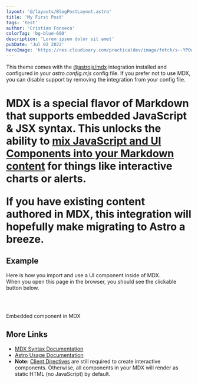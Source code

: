```yaml
---
layout: '@/layouts/BlogPostLayout.astro'
title: 'My First Post'
tags: 'test'
author: 'Cristian Fonseca'
colorTag: 'bg-blue-600'
description: 'Lorem ipsum dolor sit amet'
pubDate: 'Jul 02 2022'
heroImage: 'https://res.cloudinary.com/practicaldev/image/fetch/s--YP0wnA0s--/c_imagga_scale,f_auto,fl_progressive,h_900,q_auto,w_1600/https://dev-to-uploads.s3.amazonaws.com/i/kui6fjmgshsvxyb7fys0.png'
---
```



This theme comes with the [@astrojs/mdx](https://docs.astro.build/en/guides/integrations-guide/mdx/) integration installed and configured in your _astro.config.mjs_ config file. If you prefer not to use MDX, you can disable support by removing the integration from your config file.
<H1 text="Why MDX?"/>

MDX is a special flavor of Markdown that supports embedded JavaScript & JSX syntax. This unlocks the ability to [mix JavaScript and UI Components into your Markdown content](https://docs.astro.build/en/guides/markdown-content/#mdx-features) for things like interactive charts or alerts.

If you have existing content authored in MDX, this integration will hopefully make migrating to Astro a breeze.

## Example

Here is how you import and use a UI component inside of MDX.  
When you open this page in the browser, you should see the clickable button below.

<Image href="https://nebula.rodneylab.com/assets/astro-blog-markdown-lighthouse.ae6042b9.png" alt=""></Image>

<br/>

Embedded component in MDX

## More Links

- [MDX Syntax Documentation](https://mdxjs.com/docs/what-is-mdx)
- [Astro Usage Documentation](https://docs.astro.build/en/guides/markdown-content/#markdown-and-mdx-pages)
- **Note:** [Client Directives](https://docs.astro.build/en/reference/directives-reference/#client-directives) are still required to create interactive components. Otherwise, all components in your MDX will render as static HTML (no JavaScript) by default.
